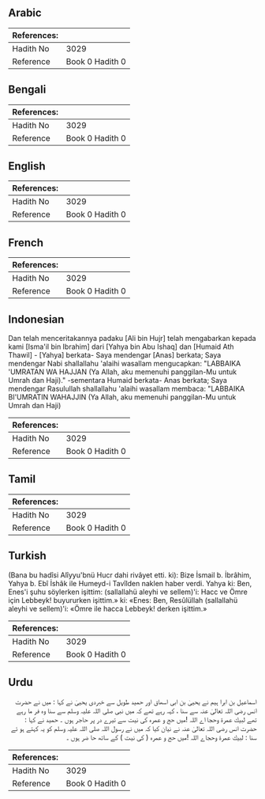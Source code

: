 ## Arabic


<div dir="rtl" lang="ar" style={{fontSize:'larger',backgroundColor:'#f8f9fa',padding:20}}>

</div>
<div style={{backgroundColor:'#f8f9fa',padding:20, marginBottom: 10}}><table> <thead> <tr> <th>References:</th> <th></th> </tr> </thead> <tbody><tr><td>Hadith No</td><td>3029</td></tr><tr><td>Reference</td><td>Book 0 Hadith 0</td></tr></tbody></table></div>

## Bengali


<div dir="ltr" lang="bn" style={{fontSize:'larger',backgroundColor:'#f8f9fa',padding:20}}>

</div>
<div style={{backgroundColor:'#f8f9fa',padding:20, marginBottom: 10}}><table> <thead> <tr> <th>References:</th> <th></th> </tr> </thead> <tbody><tr><td>Hadith No</td><td>3029</td></tr><tr><td>Reference</td><td>Book 0 Hadith 0</td></tr></tbody></table></div>

## English


<div dir="ltr" lang="en" style={{fontSize:'larger',backgroundColor:'#f8f9fa',padding:20}}>

</div>
<div style={{backgroundColor:'#f8f9fa',padding:20, marginBottom: 10}}><table> <thead> <tr> <th>References:</th> <th></th> </tr> </thead> <tbody><tr><td>Hadith No</td><td>3029</td></tr><tr><td>Reference</td><td>Book 0 Hadith 0</td></tr></tbody></table></div>

## French


<div dir="ltr" lang="fr" style={{fontSize:'larger',backgroundColor:'#f8f9fa',padding:20}}>

</div>
<div style={{backgroundColor:'#f8f9fa',padding:20, marginBottom: 10}}><table> <thead> <tr> <th>References:</th> <th></th> </tr> </thead> <tbody><tr><td>Hadith No</td><td>3029</td></tr><tr><td>Reference</td><td>Book 0 Hadith 0</td></tr></tbody></table></div>

## Indonesian


<div dir="ltr" lang="id" style={{fontSize:'larger',backgroundColor:'#f8f9fa',padding:20}}>
Dan telah menceritakannya padaku [Ali bin Hujr] telah mengabarkan kepada kami [Isma'il bin Ibrahim] dari [Yahya bin Abu Ishaq] dan [Humaid Ath Thawil] - [Yahya] berkata- Saya mendengar [Anas] berkata; Saya mendengar Nabi shallallahu 'alaihi wasallam mengucapkan: "LABBAIKA 'UMRATAN WA HAJJAN (Ya Allah, aku memenuhi panggilan-Mu untuk Umrah dan Haji)." -sementara Humaid berkata- Anas berkata; Saya mendengar Rasulullah shallallahu 'alaihi wasallam membaca: "LABBAIKA BI'UMRATIN WAHAJJIN (Ya Allah, aku memenuhi panggilan-Mu untuk Umrah dan Haji)
</div>
<div style={{backgroundColor:'#f8f9fa',padding:20, marginBottom: 10}}><table> <thead> <tr> <th>References:</th> <th></th> </tr> </thead> <tbody><tr><td>Hadith No</td><td>3029</td></tr><tr><td>Reference</td><td>Book 0 Hadith 0</td></tr></tbody></table></div>

## Tamil


<div dir="ltr" lang="ta" style={{fontSize:'larger',backgroundColor:'#f8f9fa',padding:20}}>

</div>
<div style={{backgroundColor:'#f8f9fa',padding:20, marginBottom: 10}}><table> <thead> <tr> <th>References:</th> <th></th> </tr> </thead> <tbody><tr><td>Hadith No</td><td>3029</td></tr><tr><td>Reference</td><td>Book 0 Hadith 0</td></tr></tbody></table></div>

## Turkish


<div dir="ltr" lang="tr" style={{fontSize:'larger',backgroundColor:'#f8f9fa',padding:20}}>
(Bana bu hadîsi Alîyyu'bnü Hucr dahi rivâyet etti. ki): Bize İsmail b. İbrâhim, Yahya b. Ebî İshâk ile Humeyd-i Tavîlden naklen haber verdi. Yahya ki: Ben, Enes'i şuhu söylerken işittim: (sallallahü aleyhi ve sellem)'i: Hacc ve Ömre için Lebbeyk! buyururken işittim.» ki: «Enes: Ben, Resûlüllah (sallallahü aleyhi ve sellem)'i: «Ömre ile hacca Lebbeyk! derken işittim.»
</div>
<div style={{backgroundColor:'#f8f9fa',padding:20, marginBottom: 10}}><table> <thead> <tr> <th>References:</th> <th></th> </tr> </thead> <tbody><tr><td>Hadith No</td><td>3029</td></tr><tr><td>Reference</td><td>Book 0 Hadith 0</td></tr></tbody></table></div>

## Urdu


<div dir="rtl" lang="ur" style={{fontSize:'larger',backgroundColor:'#f8f9fa',padding:20}}>
اسماعیل بن ابرا ہیم نے یحییٰ بن ابی اسھاق اور حمید طویل سے خبردی یحییٰ نے کہا : میں نے حضرت انس رضی اللہ تعالیٰ عنہ سے سنا ، کہہ رہے تھے کہ میں نبی صلی اللہ علیہ وسلم سے سنا وہ فر ما رہے تھے لبيك عمرة وحجا اے اللہ !میں حج و عمرہ کی نیت سے تیرے در پر حاجر ہوں ۔ حمید نے کہا : حضرت انس رضی اللہ تعالیٰ عنہ نے نیان کیا کہ میں نے رسول اللہ صلی اللہ علیہ وسلم کو یہ کہتے ہو ئے سنا : لبيك عمرة وحجاے اللہ !میں حج و عمرہ ( کی نیت ) کے ساتھ حا ضر ہوں ۔
</div>
<div style={{backgroundColor:'#f8f9fa',padding:20, marginBottom: 10}}><table> <thead> <tr> <th>References:</th> <th></th> </tr> </thead> <tbody><tr><td>Hadith No</td><td>3029</td></tr><tr><td>Reference</td><td>Book 0 Hadith 0</td></tr></tbody></table></div>